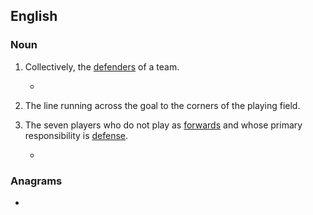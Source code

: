 {{also|backline}}
==English==

===Noun===
{{en-noun}}

# {{lb|en|football}} Collectively, the [[defender]]s of a team.
#* {{quote-journal
|en
|date=December 29, 2010
|author=Chris Whyatt
|title=Chelsea 1 - 0 Bolton
|work=BBC
|url=http://news.bbc.co.uk/sport1/hi/football/eng_prem/9309542.stm
|page=
|passage=Battling Bolton disputed the goal, claiming Drogba was offside, but the Ivorian appeared to have timed his angled run across the visitors '''back line''' to perfection to race onto a fine Michael Essien pass and ensure Chelsea moved back into fourth place in the Premier League.}}
# {{lb|en|field hockey}} The line running across the goal to the corners of the playing field.
# {{lb|en|rugby}} The seven players who do not play as [[forward]]s and whose primary responsibility is [[defense]].
#* {{quote-book|en|title=Rugby For Dummies  |author=Mathew Brown, ‎Patrick Guthrie, & ‎Greg Growden  |year=2011 |page=58 |ISBN=1118086899 |passage=A running fullback radically improves the attacking prowess of any '''back line''', particularly if she is able to read a play, knowing when it's time to hit the line at pace or to join the line to act as an extra attacker. }}

===Anagrams===
* {{anagrams|en|a=abceikln|Lineback|nickable}}